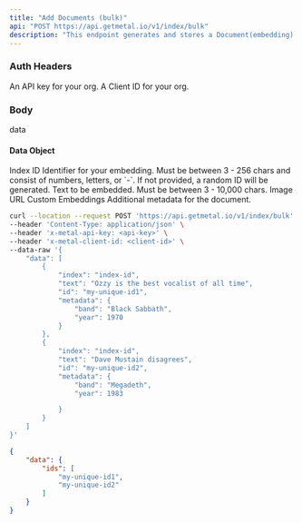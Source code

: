 ```yaml
---
title: "Add Documents (bulk)"
api: "POST https://api.getmetal.io/v1/index/bulk"
description: "This endpoint generates and stores a Document(embedding) with the inputted data in bulk."
---
```


### Auth Headers

<ParamField required header="x-metal-api-key" type="string">
  An API key for your org.
</ParamField>

<ParamField required header="x-metal-client-id" type="string">
  A Client ID for your org.
</ParamField>

### Body

<ParamField body="data" type="array" placeholder="Data" required>
  data
</ParamField>

#### Data Object

<ParamField body="index" type="string" placeholder="Index ID" required>
  Index ID
</ParamField>

<ParamField body="id" type="string">
  Identifier for your embedding. Must be between 3 - 256 chars and consist of
  numbers, letters, or `-`. If not provided, a random ID will be generated.
</ParamField>

<ParamField body="text" type="string">
  Text to be embedded. Must be between 3 - 10,000 chars.
</ParamField>

<ParamField body="imageUrl" type="string">
  Image URL
</ParamField>

<ParamField body="embedding" type="number[]">
  Custom Embeddings
</ParamField>

<ParamField body="metadata" type="object">
  Additional metadata for the document.
</ParamField>

<RequestExample>

```bash Example Request
curl --location --request POST 'https://api.getmetal.io/v1/index/bulk' \
--header 'Content-Type: application/json' \
--header 'x-metal-api-key: <api-key>' \
--header 'x-metal-client-id: <client-id>' \
--data-raw '{
    "data": [
        {
            "index": "index-id",
            "text": "Ozzy is the best vocalist of all time",
            "id": "my-unique-id1",
            "metadata": {
                "band": "Black Sabbath",
                "year": 1970
            }
        },
        {
            "index": "index-id",
            "text": "Dave Mustain disagrees",
            "id": "my-unique-id2",
            "metadata": {
                "band": "Megadeth",
                "year": 1983

            }
        }
    ]
}'
```

</RequestExample>

<ResponseExample>

```json Response
{
	"data": {
		"ids": [
			"my-unique-id1",
			"my-unique-id2"
		]
	}
}
```

</ResponseExample>
